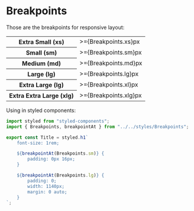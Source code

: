 
<Meta title="Styles/Breakpoints" />

# Breakpoints

Those are the breakpoints for responsive layout:

<table>
    <tr>
        <th>Extra Small (xs)</th>
        <td>>={Breakpoints.xs}px</td>
    </tr>
    <tr>
        <th>Small (sm)</th>
        <td>>={Breakpoints.sm}px</td>
    </tr>
    <tr>
        <th>Medium (md)</th>
        <td>>={Breakpoints.md}px</td>
    </tr>
    <tr>
        <th>Large (lg)</th>
        <td>>={Breakpoints.lg}px</td>
    </tr>
    <tr>
        <th>Extra Large (lg)</th>
        <td>>={Breakpoints.xl}px</td>
    </tr>
    <tr>
        <th>Extra Extra Large (xlg)</th>
        <td>>={Breakpoints.xlg}px</td>
    </tr>
</table>

Using in styled components:

```js
import styled from "styled-components";
import { Breakpoints, breakpointAt } from "../../styles/Breakpoints";

export const Title = styled.h1`
    font-size: 1rem;

    ${breakpointAt(Breakpoints.sm)} {
        padding: 0px 16px;
    }

    ${breakpointAt(Breakpoints.lg)} {
        padding: 0;
        width: 1140px;
        margin: 0 auto;
    }
`;
```
